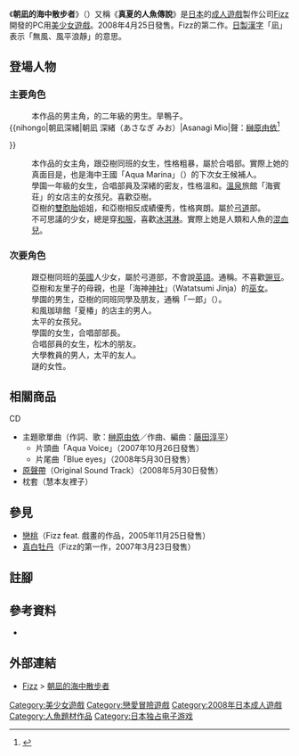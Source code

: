 {{Infobox animanga/Headerofja
|標題= 朝凪的海中散步者
|圖像= Asanagi no Aquanauts.jpg
|尺寸=  
|說明= 
|日文名稱= 朝凪のアクアノーツ
|英文名稱= aquanauts of a morning calm
|假名= あさなぎのアクアノーツ
|羅馬字= Asanagi no Aquanauts（Akuanōtsu）
|類型= [[美少女|美少女]]、[[愛情|戀愛]]、[[校園|校園]]、[[人魚|人魚]]
}}
{{Infobox animanga/Game
|標題=
|圖像= 
|尺寸= 
|說明= 
|類型= [[戀愛冒險遊戲|戀愛冒險遊戲]]<BR>（AquaRomance學園ADV）
|使用平台= 日文版[[Microsoft_Windows|Microsoft Windows]]<br>2000/XP/Vista
|最低配備= CPU：PentiumⅢ 500MHz以上<BR>Memory：256MB以上<BR>VRAM：32MB以上
|推薦配備= CPU：Pentium4 1GHz以上<BR>Memory：512MB以上<BR>VRAM：64MB以上
|遊戲引擎= 
|修正檔= 有（School Swimsuit Disc）
|最新版本= 
|開發團隊= [[Fizz|Fizz]]
|代理商= 
|製作人= 
|監製= 
|腳本= 雪村戌、小野樂園
|人物設定= 闇野{{lang|ja|ケンジ}}、水月悠
|音樂= [[Manack|Manack]]
|媒體= [[DVD|DVD-ROM]]
|遊戲人數= 1人
|發售日= 2008年4月25日
|啟用時期= 
|售價= ¥9240（含稅）
|銷售數量= 
|對象年齡= 18歲以上
|周邊界面= 
|內容圖片= 
|名字變更= 不可
|結局數= 6
|記錄檔數= 88（通常記錄80+快速記錄8）
|記錄檔容量= 
|快速記錄= 有
|快速讀取= 有
|繼續遊戲= 
|畫面尺寸= 800×600 
|全螢幕表示模式= 有 
|音樂形式= 
|角色配音= 男主角（慧本亞樹）以外
|訊息回顧= 有
|CG模式= 
|音樂模式= 有
|回憶模式= 有
|訊息略過= 已讀／全文
|自動模式= 有 
|其他=  
}}
{{Infobox animanga/Footerofja}}
《'''朝凪的海中散步者'''》（{{lang|ja|朝凪のアクアノーツ}}）又稱《'''真夏的人魚傳說'''》是[[日本|日本]]的[[日本成人遊戲|成人遊戲]]製作公司[[Fizz|Fizz]]開發的PC用[[美少女遊戲|美少女遊戲]]。2008年4月25日發售。Fizz的第二作。[[日製漢字|日製漢字]]「凪」表示「無風、風平浪靜」的意思。
== 登場人物 ==
=== 主要角色 ===
;{{nihongo|慧本亞樹|慧本 亜樹（えもと あき）|Emoto Aki}}
:本作品的男主角，{{nihongo|「白濱學園」|白浜学園（しらはまがくえん）|Shirahama Gakuen}}的二年級的男生。旱鴨子。
;{{nihongo|朝凪深緒|朝凪 深緒（あさなぎ みお）|Asanagi Mio|聲：[[榊原由依|榊原由依]]<ref name="aquatop">{{cite web|url=http://www.fizzsoftware.jp/aquatop.htm|script-title=ja:キャラクター|publisher=[[Fizz|Fizz]]|accessdate=2017年3月28日|language=ja|deadurl=yes|archiveurl=https://web.archive.org/web/20101020100103/http://fizzsoftware.jp/aquatop.htm|archivedate=2010年10月20日}}</ref>
}}
:本作品的女主角，跟亞樹同班的女生，性格粗暴，屬於合唱部。實際上她的真面目是{{nihongo|[[人魚|人魚]]|セイレン|Seiren}}，也是海中王國「Aqua Marina」（{{lang|ja|アクア・マリナ}}）的下次女王候補人。
;{{nihongo|小鳥遊美幸|小鳥遊 美幸（たかなし みゆき）|Takanashi Miyuki|聲：[[安玖深音|安玖深音]]<ref name="aquatop"/>}}
:學園一年級的女生，合唱部員及深緒的密友，性格溫和。[[溫泉|溫泉]]旅館「海賓荘」的女店主的女孩兒。喜歡亞樹。
;{{nihongo|慧本友里子|慧本 友里子（えもと ゆりこ）|Emoto Yuriko|聲：[[青山由香里|青山由香里]]<ref name="aquatop"/>}}
:亞樹的[[雙胞胎|雙胞胎]]姐姐，和亞樹相反成績優秀，性格爽朗。屬於[[弓道|弓道]]部。
;{{nihongo|白玉華奈香|白玉 かなか（しらたま かなか）|Shiratama Kanaka|聲：[[木村綾香|木村綾香]]<ref name="aquatop"/>}}
:不可思議的少女，總是穿[[和服|和服]]，喜歡[[冰淇淋|冰淇淋]]。實際上她是人類和人魚的[[混血兒|混血兒]]。

=== 次要角色 === 
;{{nihongo|美麗兒·利文斯通|メリエル・リビングストン|Meriel Livingstone|聲：[[金松由花|金松由花]]<ref name="aquatop"/>}}
:跟亞樹同班的[[英國|英國]]人少女，屬於弓道部，不會說[[英語|英語]]。通稱{{nihongo|「美麗」|メリー|Mery}}。不喜歡[[豌豆|豌豆]]。
;{{nihongo|慧本向日葵|慧本 向日葵（えもと ひまわり）|Emoto Himawari|聲：[[羽高奈留|羽高奈留]]<ref name="aquatop"/>}}
:亞樹和友里子的母親，也是「海神[[神社|神社]]」（Watatsumi Jinja）的[[巫女|巫女]]。
;{{nihongo|高本總一郎|高本 総一郎（たかもと そういちろう）|Takamoto Sōichirō|聲：[[島田友樹|島田友樹]]<ref name="aquatop"/>}}
:學園的男生，亞樹的同班同學及朋友，通稱「一郎」（{{lang|ja|イチロー}}）。
;{{nihongo|磯乃太平|磯乃 太平（いその たいへい）|Isono Taihei|聲：[[原田友貴|原田友貴]]<ref name="aquatop"/>}}
:和風珈琲館「夏椿」的店主的男人。
;{{nihongo|磯乃珠美|磯乃 珠美（いその たまみ）|Isono Tamami|聲：[[澁谷姬|澁谷姬]]<ref name="aquatop"/>}}
:太平的女孩兒。
;{{nihongo|松木|松木（まつき）|Matsuki|聲：[[櫻井愛麗絲|櫻井愛麗絲]]<ref name="aquatop"/>}}
:學園的女生，合唱部部長。
;{{nihongo|竹內|竹内（たけうち）|Takeuchi|聲：[[逢川奈奈|逢川奈奈]]<ref name="aquatop"/>}}
:合唱部員的女生，松木的朋友。
;{{nihongo|會澤理|会沢 理（あいざわ おさむ）|Aizawa Osamu|extra=聲：{{lang|ja|[[こんつ|こんつ]]}}<ref name="aquatop"/>}}
:大學教員的男人，太平的友人。
;{{nihongo|塞雷娜|セレナ|Serena|聲：[[楠鈴音|楠鈴音]]<ref name="aquatop"/>}}
:謎的女性。

== 相關商品 ==
;CD
* 主題歌單曲（作詞、歌：[[榊原由依|榊原由依]]／作曲、編曲：[[藤田淳平|藤田淳平]]）
** 片頭曲「Aqua Voice」（2007年10月26日發售）
** 片尾曲「Blue eyes」（2008年5月30日發售）
* [[原聲帶|原聲帶]]（Original Sound Track）（2008年5月30日發售）
* 枕套（慧本友裡子）

== 參見 ==
* [[戀桃|戀桃]]（Fizz feat. 戲畫的作品，2005年11月25日發售）
* [[真白牡丹|真白牡丹]]（Fizz的第一作，2007年3月23日發售）

==註腳==
{{reflist}}

== 參考資料 ==
* {{Cite web|url=http://www.getchu.com/soft.phtml?id=444665|script-title=ja:朝凪のアクアノーツ 初回版（Fizz）|publisher=Getchu.com|accessdate=2015年4月4日|language=ja|archive-date=2015年4月8日|archive-url=https://web.archive.org/web/20150408194037/http://www.getchu.com/soft.phtml?id=444665|dead-url=no}}

== 外部連結 ==
* [https://web.archive.org/web/20090227053027/http://www.fizzsoftware.jp/ Fizz] > [https://web.archive.org/web/20101020100103/http://fizzsoftware.jp/aquatop.htm 朝凪的海中散步者] {{ja icon}}

{{DEFAULTSORT:Asanagi no Aquanauts}}
[[Category:美少女遊戲|Category:美少女遊戲]]
[[Category:戀愛冒險遊戲|Category:戀愛冒險遊戲]]
[[Category:2008年日本成人遊戲|Category:2008年日本成人遊戲]]
[[Category:人魚題材作品|Category:人魚題材作品]]
[[Category:日本独占电子游戏|Category:日本独占电子游戏]]